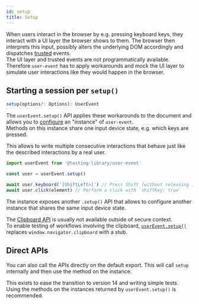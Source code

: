 ```yaml
---
id: setup
title: Setup
---
```


When users interact in the browser by e.g. pressing keyboard keys, they interact
with a UI layer the browser shows to them. The browser then interprets this
input, possibly alters the underlying DOM accordingly and dispatches
[trusted](https://developer.mozilla.org/en-US/docs/Web/API/Event/isTrusted)
events.  
The UI layer and trusted events are not programmatically available.  
Therefore `user-event` has to apply workarounds and mock the UI layer to
simulate user interactions like they would happen in the browser.

## Starting a session per `setup()`

```ts
setup(options?: Options): UserEvent
```

The `userEvent.setup()` API applies these workarounds to the document and allows
you to [configure](options.mdx) an "instance" of `user-event`.  
Methods on this instance share one input device state, e.g. which keys are
pressed.

This allows to write multiple consecutive interactions that behave just like the
described interactions by a real user.

```js
import userEvent from '@testing-library/user-event'

const user = userEvent.setup()

await user.keyboard('[ShiftLeft>]') // Press Shift (without releasing it)
await user.click(element) // Perform a click with `shiftKey: true`
```

The instance exposes another `.setup()` API that allows to configure another
instance that shares the same input device state.

The [Clipboard API](https://developer.mozilla.org/en-US/docs/Web/API/Clipboard)
is usually not available outside of secure context.  
To enable testing of workflows involving the clipboard,
[`userEvent.setup()`](setup.mdx) replaces `window.navigator.clipboard` with a
stub.

## Direct APIs

You can also call the APIs directly on the default export. This will call
`setup` internally and then use the method on the instance.

This exists to ease the transition to version 14 and writing simple tests. Using
the methods on the instances returned by `userEvent.setup()` is recommended.
